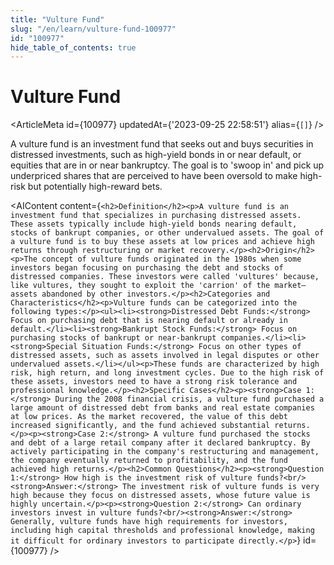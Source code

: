 ```yaml
---
title: "Vulture Fund"
slug: "/en/learn/vulture-fund-100977"
id: "100977"
hide_table_of_contents: true
---
```



# Vulture Fund

<ArticleMeta id={100977} updatedAt={'2023-09-25 22:58:51'} alias={`[]`} />
<div className='border-solid border-b border-t-0 my-4 border-[var(--ifm-color-gray-300)]' />

A vulture fund is an investment fund that seeks out and buys securities in distressed investments, such as high-yield bonds in or near default, or equities that are in or near bankruptcy. The goal is to 'swoop in' and pick up underpriced shares that are perceived to have been oversold to make high-risk but potentially high-reward bets.

<AIContent content={`<h2>Definition</h2><p>A vulture fund is an investment fund that specializes in purchasing distressed assets. These assets typically include high-yield bonds nearing default, stocks of bankrupt companies, or other undervalued assets. The goal of a vulture fund is to buy these assets at low prices and achieve high returns through restructuring or market recovery.</p><h2>Origin</h2><p>The concept of vulture funds originated in the 1980s when some investors began focusing on purchasing the debt and stocks of distressed companies. These investors were called 'vultures' because, like vultures, they sought to exploit the 'carrion' of the market—assets abandoned by other investors.</p><h2>Categories and Characteristics</h2><p>Vulture funds can be categorized into the following types:</p><ul><li><strong>Distressed Debt Funds:</strong> Focus on purchasing debt that is nearing default or already in default.</li><li><strong>Bankrupt Stock Funds:</strong> Focus on purchasing stocks of bankrupt or near-bankrupt companies.</li><li><strong>Special Situation Funds:</strong> Focus on other types of distressed assets, such as assets involved in legal disputes or other undervalued assets.</li></ul><p>These funds are characterized by high risk, high return, and long investment cycles. Due to the high risk of these assets, investors need to have a strong risk tolerance and professional knowledge.</p><h2>Specific Cases</h2><p><strong>Case 1:</strong> During the 2008 financial crisis, a vulture fund purchased a large amount of distressed debt from banks and real estate companies at low prices. As the market recovered, the value of this debt increased significantly, and the fund achieved substantial returns.</p><p><strong>Case 2:</strong> A vulture fund purchased the stocks and debt of a large retail company after it declared bankruptcy. By actively participating in the company's restructuring and management, the company eventually returned to profitability, and the fund achieved high returns.</p><h2>Common Questions</h2><p><strong>Question 1:</strong> How high is the investment risk of vulture funds?<br/><strong>Answer:</strong> The investment risk of vulture funds is very high because they focus on distressed assets, whose future value is highly uncertain.</p><p><strong>Question 2:</strong> Can ordinary investors invest in vulture funds?<br/><strong>Answer:</strong> Generally, vulture funds have high requirements for investors, including high capital thresholds and professional knowledge, making it difficult for ordinary investors to participate directly.</p>`} id={100977} />
